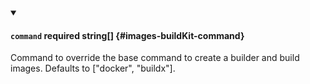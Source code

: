 
<details className="config-field" data-expandable="false" open>
<summary>

#### `command` <span className="config-field-required" data-required="false">required</span> <span className="config-field-type">string[]</span> <span className="config-field-default"></span> <span className="config-field-enum"></span> {#images-buildKit-command}

Command to override the base command to create a builder and build images. Defaults to ["docker", "buildx"].

</summary>



</details>
